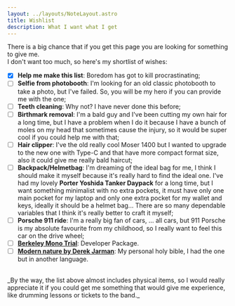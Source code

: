 ```yaml
---
layout: ../layouts/NoteLayout.astro
title: Wishlist
description: What I want what I get
---
```


There is a big chance that if you get this page you are looking for something to give me.\
I don't want too much, so here's my shortlist of wishes:

- [x] **Help me make this list**: Boredom has got to kill procrastinating;
- [ ] **Selfie from photobooth**: I'm looking for an old classic photobooth to take a photo, but I've failed. So, you will be my hero if you can provide me with the one;
- [ ] **Teeth cleaning**: Why not? I have never done this before;
- [ ] **Birthmark removal**: I'm a bald guy and I've been cutting my own hair for a long time, but I have a problem when I do it because I have a bunch of moles on my head that sometimes cause the injury, so it would be super cool if you could help me with that;
- [ ] **Hair clipper**: I've the old really cool Moser 1400 but I wanted to upgrade to the new one with Type-C and that have more compact format size, also it could give me really bald haircut;
- [ ] **Backpack/Helmetbag**: I'm dreaming of the ideal bag for me, I think I should make it myself because it's really hard to find the ideal one. I've had my lovely **Porter Yoshida Tanker Daypack** for a long time, but I want something minimalist with no extra pockets, it must have only one main pocket for my laptop and only one extra pocket for my wallet and keys, ideally it should be a helmet bag... There are so many dependable variables that I think it's really better to craft it myself;
- [ ] **Porsche 911 ride**: I'm a really big fan of cars, ... all cars, but 911 Porsche is my absolute favourite from my childhood, so I really want to feel this car on the drive wheel;
- [ ] [**Berkeley Mono Trial**](https://berkeleygraphics.com/typefaces/berkeley-mono): Developer Package.
- [ ] [**Modern nature by Derek Jarman**](https://www.goodreads.com/book/show/195040.Modern_Nature): My personal holy bible, I had the one but in another language.

<br/>
_By the way, the list above almost includes physical items, so I would really appreciate it if you could get me something that would give me experience, like drumming lessons or tickets to the band._

